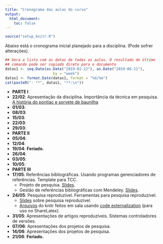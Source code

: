 ```yaml
---
title: "Cronograma das aulas do curso"
output:
  html_document:
    toc: false
---
```


```r
source("setup_knitr.R")
```

Abaixo está o cronograma inicial planejado para a disciplina. (Pode
sofrer alterações).

```r
## Gera a lista com as datas de todas as aulas. O resultado do último
## comando pode ser copiado direto para o documento
datas1 <- seq.Date(as.Date("2019-02-22"), as.Date("2019-06-21"),
                      by = "week")
datas1 <- format.Date(datas1, format = "%d/%m")
cat(paste0("- **", datas1, "**:\n"))
```

- **PARTE I**
- **22/02**: Apresentação da disciplina. Importância da técnica em pesquisa.
  [A história do pontiac e sorvete de baunilha](https://www.youtube.com/watch?v=ZY1IOEOy4HY)
- **01/03**:
- **08/03**:
- **15/03**:
- **22/03**:
- **29/03**:
- **PARTE II**
- **05/04**:
- **12/04**:
- **19/04**: **Feriado.**
- **26/04**:
- **03/05**:
- **10/05**:
- **PARTE III**
- **17/05**: Referências bibliográficas. Usando programas gerenciadores
  de referências. Template para TCC.
  - Projeto de pesquisa. [Slides](slides/projeto-pesquisa.html).
  - Gestão de referências bibliográficas com Mendeley.
    [Slides](slides/mendeley.html).
- **24/05**: Pesquisa reproduzível. Ferramentas para pesquisa
  reproduzível.
  - [Slides](http://leg.ufpr.br/~fernandomayer/pesqrep) sobre pesquisa
    reproduzível.
  - [Arquivos](misc/Teste_knitr.zip) do knitr feitos em sala usando
    [code
    externalization](https://yihui.name/knitr/demo/externalization/)
    (para uso no ShareLatex).
- **31/05**: Apresentações de artigos reproduzíveis. Sistemas
  controladores de versões.
- **07/06**: Apresentações dos projetos de pesquisa.
- **14/06**: Apresentações dos projetos de pesquisa.
- **21/06**: **Feriado.**
